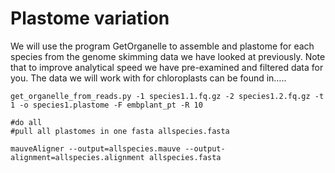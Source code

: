 # Plastome variation

We will use the program GetOrganelle to assemble and plastome for each species
from the genome skimming data we have looked at previously.
Note that to improve analytical speed we have pre-examined and filtered data for you.
The data we will work with for chloroplasts can be found in.....

```
get_organelle_from_reads.py -1 species1.1.fq.gz -2 species1.2.fq.gz -t 1 -o species1.plastome -F embplant_pt -R 10

```

```
#do all
#pull all plastomes in one fasta allspecies.fasta
```

```
mauveAligner --output=allspecies.mauve --output-alignment=allspecies.alignment allspecies.fasta
```
